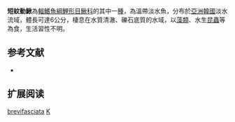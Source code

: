 {{Speciesbox 
| taxon = Kichulchoia brevifasciata
| status = NE
| status_system = IUCN3.1
| authority =  Kim & Lee, 1995
| synonyms = *''Niwaella brevifasciata, Kim & Lee, 1995''
}}
'''短紋動鰍'''為[[輻鰭魚綱|輻鰭魚綱]][[鯉形目|鯉形目]][[鰍科|鰍科]]的其中一[[種|種]]，為溫帶淡水魚，分布於[[亞洲|亞洲]][[韓國|韓國]]淡水流域，體長可達6公分，棲息在水質清澈、礫石底質的水域，以[[藻類|藻類]]、水生[[昆蟲|昆蟲]]等為食，生活習性不明。

== 参考文献 ==
{{refbegin}}
*{{FishBase_species|genus=Kichulchoia|species=brevifasciata|year=2014|month=2}}
{{refend}}

== 扩展阅读 ==
{{refbegin}}
{{wikispecies-inline|Kichulchoia brevifasciata|短紋動鰍}}
{{refend}}
{{Taxonbar|from=Q6404161}}

[[Category:動鰍屬|brevifasciata]]
[[Category:1995年描述的魚類|K]]

{{魚類小作品}}